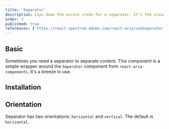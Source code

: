 ```yaml
---
title: 'Separator'
description: Lays down the access creds for a separator. It’s the visual boss that splits up chunks of content, like menu items or page sections.
order: 3
published: true
references: ['https://react-spectrum.adobe.com/react-aria/useSeparator.html']
---
```


## Basic

Sometimes you need a separator to separate content. This component is a simple wrapper around the `Separator` component from `react-aria-components`. It's a breeze to use.

<Demo component='surfaces/separator/separator-demo' />

## Installation

<Install component='separator' />

## Orientation

Separator has two orientations: `horizontal` and `vertical`. The default is `horizontal`.

<Demo center component='surfaces/separator/separator-orientation-demo' />
